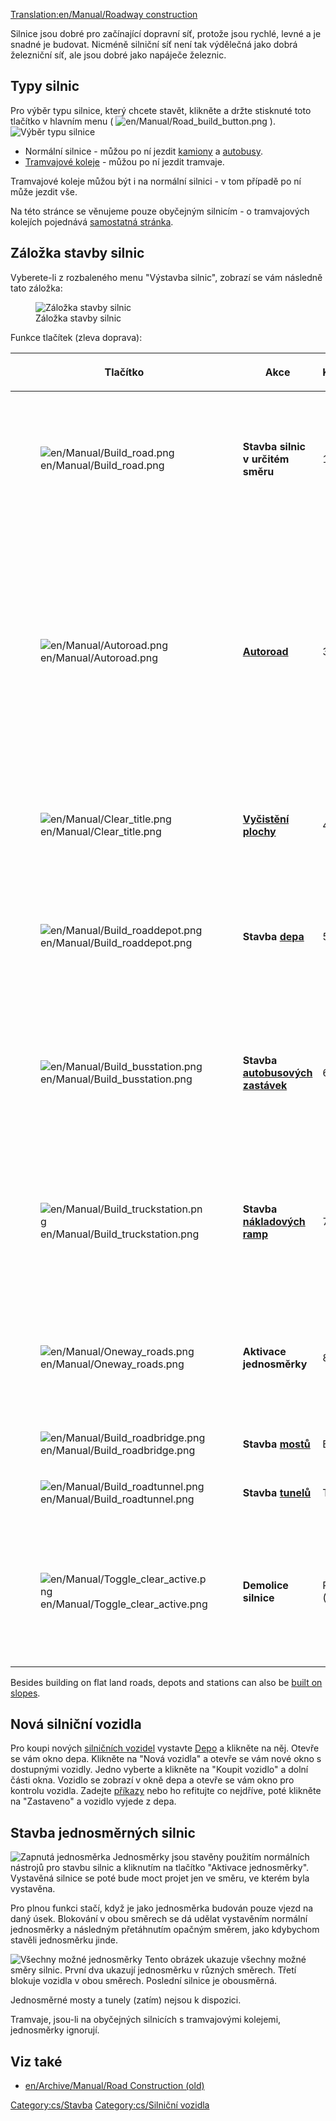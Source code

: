 [[Translation:en/Manual/Roadway construction]]
{{cs/Manual/Obsah}}

Silnice jsou dobré pro začínající dopravní síť, protože jsou rychlé, levné a je snadné je budovat. Nicméně silniční síť není tak výdělečná jako dobrá železniční síť, ale jsou dobré jako napáječe železnic.

== Typy silnic ==

Pro výběr typu silnice, který chcete stavět, klikněte a držte stisknuté toto tlačítko v hlavním menu ( [[File:en/Manual/Road build button.png]] ).
[[File:cs/Manual/Roadmenu.png|none|frame|Výběr typu silnice]]
* Normální silnice - můžou po ní jezdit [[cs/Kamiony|kamiony]] a [[cs/Autobusy|autobusy]].
* [[cs/Manual/Tramvaje|Tramvajové koleje]] - můžou po ní jezdit tramvaje.
Tramvajové koleje můžou být i na normální silnici - v tom případě po ní může jezdit vše.

Na této stránce se věnujeme pouze obyčejným silnicím - o tramvajových kolejích pojednává [[cs/Tramvaje|samostatná stránka]].

==Záložka stavby silnic==

Vyberete-li z rozbaleného menu "Výstavba silnic", zobrazí se vám následně tato záložka:

[[File:en/Manual/Road constructionnew.png|none|frame|Záložka stavby silnic]]

Funkce tlačítek (zleva doprava):
{| {{en/Wikitable}}
|- style="background:#efefef"
!width='46'|Tlačítko
!width='150'|Akce
!Klávesy
!Popis
|-
|[[File:en/Manual/Build road.png]]
|'''Stavba silnic v určitém směru'''||1, 2||Vystaví silnici ve vybraném směru. Silnice (zatím) není možné stavět diagonálně.
|-
|[[File:en/Manual/Autoroad.png]]||'''[[cs/Autoroad|Autoroad]]'''||3||Velmi užitečný nástroj - může vystavět silnici v kterémkoliv směru, (zatím) ale ne diagonálně. Stisknete-li na klávesnici zároveň Ctrl, můžete takto snadněji odstraňovat silnice.
|-
|[[File:en/Manual/Clear title.png]]||'''[[cs/Úpravy krajiny|Vyčistění plochy]]'''||4||Bourá budovy, mosty a jiné objekty na vybrané ploše.
|-
|[[File:en/Manual/Build roaddepot.png]]||'''Stavba [[cs/Depa|depa]]'''||5||Otevře záložku, ve které vyberete orientaci, ve které depo chcete postavit.
|-
|[[File:en/Manual/Build busstation.png]]||'''Stavba [[cs/Stanice|autobusových zastávek]]'''||6||Otevře záložku, ve které vyberete orientaci, ve které autobusovou zastávku chcete postavit.
|-
|[[File:en/Manual/Build truckstation.png]]||'''Stavba [[cs/Stanice|nákladových ramp]]'''||7||Otevře záložku, ve které vyberete orientaci, ve které nákladovou rampu chcete postavit.
|-
|[[File:en/Manual/Oneway roads.png]]||'''Aktivace jednosměrky'''||8||Cesta, kterou poté vystavíte, bude jednosměrná ve směru, ve kterém jste ji postavili.
|-
|[[File:en/Manual/Build roadbridge.png]]||'''Stavba [[cs/Mosty|mostů]]'''||B||Vystaví most.
|-
|[[File:en/Manual/Build roadtunnel.png]]||'''Stavba [[cs/Tunely|tunelů]]'''||T||Vystaví tunel.
|-
|[[File:en/Manual/Toggle clear active.png]]||'''Demolice silnice'''||R (CTRL)||Odstraňuje vystavěnou silnici nebo objekty na ní. Narozdíl od vyčistění plochy nemůže odstraňovat nic jiného.
|}

Besides building on flat land roads, depots and stations can also be [[en/Archive/Manual/Settings/Build on slopes|built on slopes]].

==Nová silniční vozidla==
Pro koupi nových [[cs/Silniční vozidla|silničních vozidel]] vystavte [[cs/Depa|Depo]] a klikněte na něj. Otevře se vám okno depa. Klikněte na "Nová vozidla" a otevře se vám nové okno s dostupnými vozidly. Jedno vyberte a klikněte na "Koupit vozidlo" a dolní části okna. Vozidlo se zobrazí v okně depa a otevře se vám okno pro kontrolu vozidla. Zadejte [[cs/Příkazy|příkazy]] nebo ho refitujte co nejdříve, poté klikněte na "Zastaveno" a vozidlo vyjede z depa.

==Stavba jednosměrných silnic==
[[File:en/Manual/Oneway.png|right|frame|Zapnutá jednosměrka]]
Jednosměrky jsou stavěny použitím normálních nástrojů pro stavbu silnic a kliknutím na tlačítko "Aktivace jednosměrky". Vystavěná silnice se poté bude moct projet jen ve směru, ve kterém byla vystavěna.

Pro plnou funkci stačí, když je jako jednosměrka budován pouze vjezd na daný úsek. Blokování v obou směrech se dá udělat vystavěním 
normální jednosměrky a následným přetáhnutím opačným směrem, jako kdybychom stavěli jednosměrku jinde.

[[File:en/Manual/Oneways.png|left|frame|Všechny možné jednosměrky]]
Tento obrázek ukazuje všechny možné směry silnic. První dva ukazují jednosměrku v různých směrech. Třetí blokuje vozidla v obou směrech. Poslední silnice je obousměrná.

Jednosměrné mosty a tunely (zatím) nejsou k dispozici.

Tramvaje, jsou-li na obyčejných silnicích s tramvajovými kolejemi, jednosměrky ignorují.

==Viz také==
*[[en/Archive/Manual/Road Construction (old)]]

[[Category:cs/Stavba]]
[[Category:cs/Silniční vozidla]]